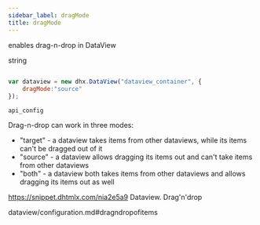 ```yaml
---
sidebar_label: dragMode
title: dragMode
---
```



          


<Short>
 
enables drag-n-drop in DataView





</Short>



<Type>
 string


</Type>


~~~js
 
var dataview = new dhx.DataView("dataview_container", { 
    dragMode:"source"
});


~~~
	api_config

<Descr>
 
Drag-n-drop can work in three modes:

- "target" - a dataview takes items from other dataviews, while its items can't be dragged out of it
- "source" - a dataview allows dragging its items out and can't take items from other dataviews
- "both" - a dataview both takes items from other dataviews and allows dragging its items out as well


</Descr>



https://snippet.dhtmlx.com/nia2e5a9	Dataview. Drag'n'drop


dataview/configuration.md#dragndropofitems
